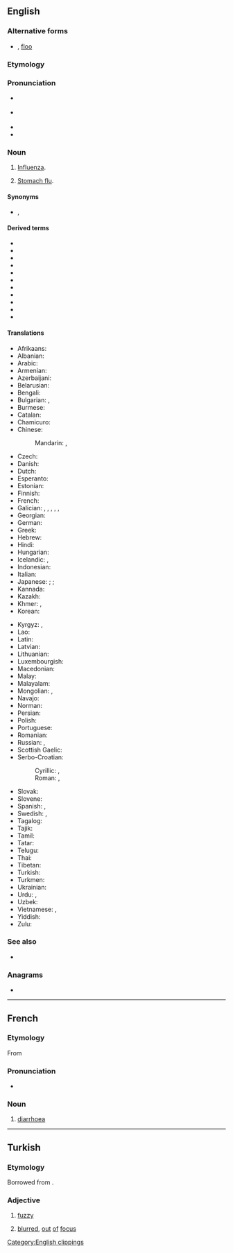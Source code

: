 {{also|'flu}}
==English==
{{wikipedia|Influenza}}

===Alternative forms===
* {{l|en|'flu}} {{qualifier|dated}}, [[floo]] {{qualifier|dated}}

===Etymology===
{{clipping|en|influenza}}

===Pronunciation===
* {{a|UK}} {{IPA|en|/fluː/}}
* {{a|Aus}} {{IPA|en|/flʉː/}}
* {{audio|en|en-us-flu.ogg|Audio (US)}}
* {{homophones|en|flew|flue}}

===Noun===
{{en-noun|-|s}}

# [[influenza|Influenza]].
# {{lb|en|informal}} [[stomach flu|Stomach flu]].

====Synonyms====
* {{sense|influenza}} {{l|en|grippe}}, {{l|en|grip}}

====Derived terms====
{{rel-top3|Terms derived from ''flu''}}
* {{l|en|avian flu}}
* {{l|en|bird flu}}
* {{l|en|blue flu}}
* {{l|en|carb flu}}
* {{l|en|cocktail flu}}
* {{l|en|diplomatic flu}}
* {{l|en|keto flu}}
* {{l|en|man flu}}
* {{l|en|Spanish flu}}
* {{l|en|stomach flu}}
* {{l|en|swine flu}}
{{rel-bottom}}

====Translations====
{{trans-top|influenza}}
* Afrikaans: {{t|af|griep}}
* Albanian: {{t+|sq|grip|m}}
* Arabic: {{t|ar|إِنْفْلُوِنْزَا|f}}
* Armenian: {{t+|hy|գրիպ}}
* Azerbaijani: {{t+|az|qrip}}
* Belarusian: {{t|be|грып|m|sc=Cyrl}}
* Bengali: {{t|bn|ইনফ্লুয়েঞ্জা|tr=inphluẏeñja}}
* Bulgarian: {{t+|bg|грип|m|sc=Cyrl}}, {{t+|bg|инфлуе́нца|f|sc=Cyrl}}
* Burmese: {{t|my|တုတ်ကွေးရောဂါ|sc=Mymr}}
* Catalan: {{t+|ca|grip|f}}
* Chamicuro: {{t|ccc|e'tes̈huli}}
* Chinese:
*: Mandarin: {{t+|cmn|流行性感冒|tr=liúxíngxìnggǎnmào|sc=Hani}}, {{t+|cmn|流感|tr=liúgǎn|sc=Hani}}
* Czech: {{t+|cs|chřipka|f}}
* Danish: {{t+|da|influenza|c}}
* Dutch: {{t+|nl|griep|f}}
* Esperanto: {{t|eo|gripo}}
* Estonian: {{t|et|gripp}}
* Finnish: {{t+|fi|influenssa}}
* French: {{t+|fr|grippe|f}}
* Galician: {{t|gl|gripe|f}}, {{t|gl|gripio|m}}, {{t|gl|gripallo|m}}, {{t|gl|gripalleira|f}}, {{t|gl|gripallada|f}}, {{t|gl|gripaxe|f}}
* Georgian: {{t|ka|გრიპი|sc=Geor}}
* German: {{t+|de|Grippe|f}}
* Greek: {{t+|el|γρίπη|f}}
* Hebrew: {{t+|he|שפעת|f|tr=shapa'at}}
* Hindi: {{t|hi|इनफ़्लुएंज़ा|tr=influenzā}}
* Hungarian: {{t+|hu|influenza}}
* Icelandic: {{t+|is|flensa|f}}, {{t+|is|inflúensa|f}}
* Indonesian: {{t+|id|influenza}}
* Italian: {{t+|it|influenza|f}}
* Japanese: {{qualifier|general}} {{t+|ja|インフルエンザ|tr=infuruenza}}; {{qualifier|abbr}} {{t+|ja|インフル|tr=infuru}}; {{qualifier|medical}} {{t+|ja|流行性感冒|tr=ryūkōsē-kanbō}}
* Kannada: {{t|kn|ಇನ್ಫ್ಲುಯೆನ್ಜ|sc=Knda}}
* Kazakh: {{t+|kk|тұмау|sc=Cyrl}}
* Khmer: {{t|km|ជំងឺគ្រុនផ្ដាសាយ|tr=cumŋɨɨ krun pdaahsaay|sc=Khmr}}, {{t|km|គ្រុនផ្ដាសាយ|tr=krun pdaahsaay|sc=Khmr}}
* Korean: {{t+|ko|인플루엔자}}
{{trans-mid}}
* Kyrgyz: {{t+|ky|грипп|sc=Cyrl}}, {{t+|ky|тумоо|sc=Cyrl}}
* Lao: {{t|lo|ໄຂ້ຫວັດໃຫຍ່}}
* Latin: {{t|la|influentia|f}}
* Latvian: {{t|lv|gripa|f}}
* Lithuanian: {{t|lt|gripas|m}}
* Luxembourgish: {{t|lb|Gripp|f}}
* Macedonian: {{t|mk|грип|m}}
* Malay: {{t|ms|influenza}}
* Malayalam: {{t|ml|ഇൻഫ്ലുവെൻസ|sc=Mlym}}
* Mongolian: {{t+|mn|томуу|sc=Cyrl}}, {{t+|mn|ханиад|sc=Cyrl}}
* Navajo: {{t|nv|tahoniigááh}}
* Norman: {{t|nrf|grippe|f}}
* Persian: {{t+|fa|انفلوانزا|tr=anfuluânzâ|sc=fa-Arab}}
* Polish: {{t+|pl|grypa|f}}
* Portuguese: {{t+|pt|gripe|f}}
* Romanian: {{t+|ro|gripă}}
* Russian: {{t+|ru|грипп|m}}, {{t+|ru|инфлюэ́нца|f}}
* Scottish Gaelic: {{t|gd|cnatan mòr|m}}
* Serbo-Croatian:
*: Cyrillic: {{t|sh|грип|m}}, {{t|sh|инфлуенца|f}}
*: Roman: {{t|sh|grip|m}}, {{t+|sh|influenca|f}}
* Slovak: {{t+|sk|chrípka|f}}
* Slovene: {{t+|sl|gripa|f}}
* Spanish: {{t+|es|gripe|f}}, {{t+|es|gripa|f}} {{qualifier|Colombia|Mexico}}
* Swedish: {{t+|sv|influensa|c}}, {{t+|sv|flunsa|c}}
* Tagalog: {{t|tl|trangkaso}}
* Tajik: {{t|tg|грипп|sc=Cyrl}}
* Tamil: {{t|ta|இன்ஃபுளுவென்சா|sc=Taml}}
* Tatar: {{t|tt|грипп|sc=Cyrl}}
* Telugu: {{t|te|ఫ్లూ|sc=Telu}}
* Thai: {{t|th|ไข้หวัดใหญ่|tr=kâi wàt yài}}
* Tibetan: {{t|bo|ཚད་རིམས།|sc=Tibt}}
* Turkish: {{t+|tr|grip}}
* Turkmen: {{t|tk|grip}}
* Ukrainian: {{t|uk|грип|m}}
* Urdu: {{t|ur|انفلوئنزا |tr=influenzā}}, {{t|ur|نزلہ}}
* Uzbek: {{t+|uz|gripp}}
* Vietnamese: {{t|vi|bệnh cúm}}, {{t+|vi|cúm}}
* Yiddish: {{t|yi|גריפּע|f}}
* Zulu: {{t|zu|imfuluwenza|c9}}
{{trans-bottom}}

===See also===
* {{l|en|catarrh}}

===Anagrams===
* {{anagrams|en|a=flu|-ful|ULF}}

[[Category:English clippings]]

----

==French==

===Etymology===
From {{bor|fr|en|flu||influenza}}

===Pronunciation===
* {{fr-IPA|flou}}

===Noun===
{{fr-noun|m|-}}

# {{lb|fr|Québec}} [[diarrhoea]]

----

==Turkish==

===Etymology===
Borrowed from {{bor|tr|fr|flou}}.

===Adjective===
{{tr-adj}}

# [[fuzzy]]
# {{lb|tr|photography}} [[blurred]], [[out]] [[of]] [[focus]]